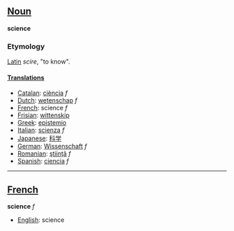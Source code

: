 ==[[Noun]]==
'''science'''

===Etymology===

[[Latin]] ''scire'', "to know".

====[[Translations]]====
*[[Catalan]]: [[ciència]] ''f''
*[[Dutch]]: [[wetenschap]] ''f''
*[[French]]: science ''f''
*[[Frisian]]: [[wittenskip]]
*[[Greek]]: [[epistemio]]
*[[Italian]]: [[scienza]] ''f''
*[[Japanese]]: [[科学]]
*[[German]]: [[Wissenschaft]] ''f''
*[[Romanian]]: [[ştiinţă]] ''f''
*[[Spanish]]: [[ciencia]] ''f''
----

==[[French]]==
'''science''' ''f''

*[[English]]: science